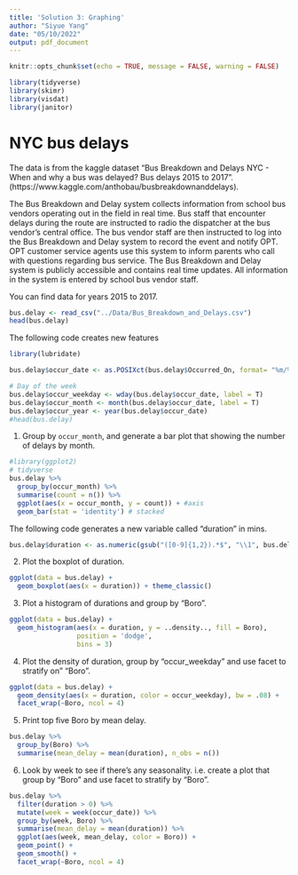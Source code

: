 ```yaml
---
title: 'Solution 3: Graphing'
author: "Siyue Yang"
date: "05/10/2022"
output: pdf_document
---
```


```r
knitr::opts_chunk$set(echo = TRUE, message = FALSE, warning = FALSE)
```

```r
library(tidyverse)
library(skimr)
library(visdat)
library(janitor)
```

# NYC bus delays

The data is from the kaggle dataset "Bus Breakdown and Delays NYC - When and why a bus was delayed? Bus delays 2015 to 2017". (https://www.kaggle.com/anthobau/busbreakdownanddelays).

The Bus Breakdown and Delay system collects information from school bus vendors operating out in the field in real time. Bus staff that encounter delays during the route are instructed to radio the dispatcher at the bus vendor’s central office. The bus vendor staff are then instructed to log into the Bus Breakdown and Delay system to record the event and notify OPT. OPT customer service agents use this system to inform parents who call with questions regarding bus service. The Bus Breakdown and Delay system is publicly accessible and contains real time updates. All information in the system is entered by school bus vendor staff.

You can find data for years 2015 to 2017.

```r
bus.delay <- read_csv("../Data/Bus_Breakdown_and_Delays.csv")
head(bus.delay)
```

The following code creates new features 

```r
library(lubridate)

bus.delay$occur_date <- as.POSIXct(bus.delay$Occurred_On, format= "%m/%d/%Y %H:%M:%S %p")

# Day of the week
bus.delay$occur_weekday <- wday(bus.delay$occur_date, label = T)
bus.delay$occur_month <- month(bus.delay$occur_date, label = T)
bus.delay$occur_year <- year(bus.delay$occur_date)
#head(bus.delay)
```

1. Group by `occur_month`, and generate a bar plot that showing the number of delays by month. 

```r
#library(ggplot2)
# tidyverse
bus.delay %>%
  group_by(occur_month) %>%
  summarise(count = n()) %>%
  ggplot(aes(x = occur_month, y = count)) + #axis
  geom_bar(stat = 'identity') # stacked 
```

The following code generates a new variable called "duration" in mins. 

```r
bus.delay$duration <- as.numeric(gsub("([0-9]{1,2}).*$", "\\1", bus.delay$How_Long_Delayed))
```


2. Plot the boxplot of duration. 

```r
ggplot(data = bus.delay) + 
  geom_boxplot(aes(x = duration)) + theme_classic()
```

3. Plot a histogram of durations and group by "Boro".

```r
ggplot(data = bus.delay) + 
  geom_histogram(aes(x = duration, y = ..density.., fill = Boro), 
                 position = 'dodge', 
                 bins = 3)  
```

4. Plot the density of duration, group by "occur_weekday" and use facet to stratify on" "Boro".

```r
ggplot(data = bus.delay) + 
  geom_density(aes(x = duration, color = occur_weekday), bw = .08) + 
  facet_wrap(~Boro, ncol = 4) 
```

5. Print top five Boro by mean delay.

```r
bus.delay %>% 
  group_by(Boro) %>% 
  summarise(mean_delay = mean(duration), n_obs = n())
```

6. Look by week to see if there's any seasonality. i.e. create a plot that group by "Boro" and use facet to stratify by "Boro". 

```r
bus.delay %>% 
  filter(duration > 0) %>% 
  mutate(week = week(occur_date)) %>% 
  group_by(week, Boro) %>% 
  summarise(mean_delay = mean(duration)) %>% 
  ggplot(aes(week, mean_delay, color = Boro)) + 
  geom_point() + 
  geom_smooth() + 
  facet_wrap(~Boro, ncol = 4)
```


